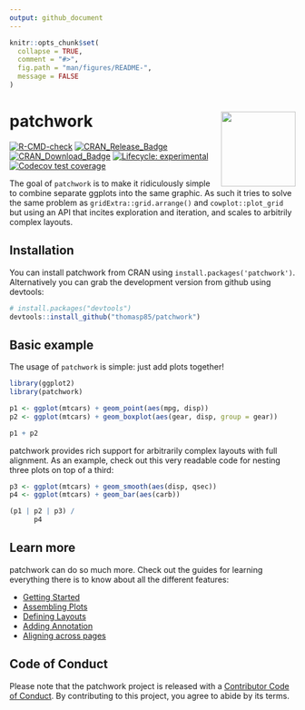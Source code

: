```yaml
---
output: github_document
---
```


<!-- README.md is generated from README.Rmd. Please edit that file -->

```r
knitr::opts_chunk$set(
  collapse = TRUE,
  comment = "#>",
  fig.path = "man/figures/README-",
  message = FALSE
)
```

# patchwork <a href='https://patchwork.data-imaginist.com'><img src='man/figures/logo.png' align="right" height="131.5" /></a>

<!-- badges: start -->
[![R-CMD-check](https://github.com/thomasp85/patchwork/actions/workflows/R-CMD-check.yaml/badge.svg)](https://github.com/thomasp85/patchwork/actions/workflows/R-CMD-check.yaml)
[![CRAN_Release_Badge](http://www.r-pkg.org/badges/version-ago/patchwork)](https://CRAN.R-project.org/package=patchwork)
[![CRAN_Download_Badge](http://cranlogs.r-pkg.org/badges/patchwork)](https://CRAN.R-project.org/package=patchwork)
[![Lifecycle: experimental](https://img.shields.io/badge/lifecycle-experimental-orange.svg)](https://www.tidyverse.org/lifecycle/#experimental)
[![Codecov test coverage](https://codecov.io/gh/thomasp85/patchwork/branch/main/graph/badge.svg)](https://codecov.io/gh/thomasp85/patchwork?branch=main)
<!-- badges: end -->

The goal of `patchwork` is to make it ridiculously simple to combine separate
ggplots into the same graphic. As such it tries to solve the same problem as
`gridExtra::grid.arrange()` and `cowplot::plot_grid` but using an API that 
incites exploration and iteration, and scales to arbitrily complex layouts.

## Installation

You can install patchwork from CRAN using `install.packages('patchwork')`. 
Alternatively you can grab the development version from github using devtools:

```r
# install.packages("devtools")
devtools::install_github("thomasp85/patchwork")
```

## Basic example

The usage of `patchwork` is simple: just add plots together!

```r
library(ggplot2)
library(patchwork)

p1 <- ggplot(mtcars) + geom_point(aes(mpg, disp))
p2 <- ggplot(mtcars) + geom_boxplot(aes(gear, disp, group = gear))

p1 + p2
```

patchwork provides rich support for arbitrarily complex layouts with full 
alignment. As an example, check out this very readable code for nesting three 
plots on top of a third:

```r
p3 <- ggplot(mtcars) + geom_smooth(aes(disp, qsec))
p4 <- ggplot(mtcars) + geom_bar(aes(carb))

(p1 | p2 | p3) /
      p4
```

## Learn more
patchwork can do so much more. Check out the guides for learning everything 
there is to know about all the different features:

- [Getting Started](https://patchwork.data-imaginist.com/articles/patchwork.html)
- [Assembling Plots](https://patchwork.data-imaginist.com/articles/guides/assembly.html)
- [Defining Layouts](https://patchwork.data-imaginist.com/articles/guides/layout.html)
- [Adding Annotation](https://patchwork.data-imaginist.com/articles/guides/annotation.html)
- [Aligning across pages](https://patchwork.data-imaginist.com/articles/guides/multipage.html)

## Code of Conduct

Please note that the patchwork project is released with a [Contributor Code of Conduct](https://patchwork.data-imaginist.com/CODE_OF_CONDUCT.html). By contributing to this project, you agree to abide by its terms.

